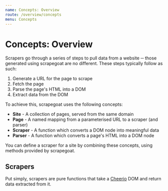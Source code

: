 ```yaml
---
name: Concepts: Overview
route: /overview/concepts
menu: Concepts
---
```


# Concepts: Overview

Scrapers go through a series of steps to pull data from a website ─ those generated using scrapegoat are no different.
These steps typically follow as such:

1. Generate a URL for the page to scrape
2. Fetch the page
3. Parse the page's HTML into a DOM
4. Extract data from the DOM

To achieve this, scrapegoat uses the following concepts:

 - **Site** - A collection of pages, served from the same domain
 - **Page** - A named mapping from a parameterised URL to a scraper (and parser)
 - **Scraper** - A function which converts a DOM node into meaningful data
 - **Parser** - A function which converts a page's HTML into a DOM node

You can define a scraper for a site by combining these concepts, using methods provided by scrapegoat. 


## Scrapers

Put simply, scrapers are pure functions that take a [Cheerio](https://cheerio.js.org/) DOM and return data extracted from it.
